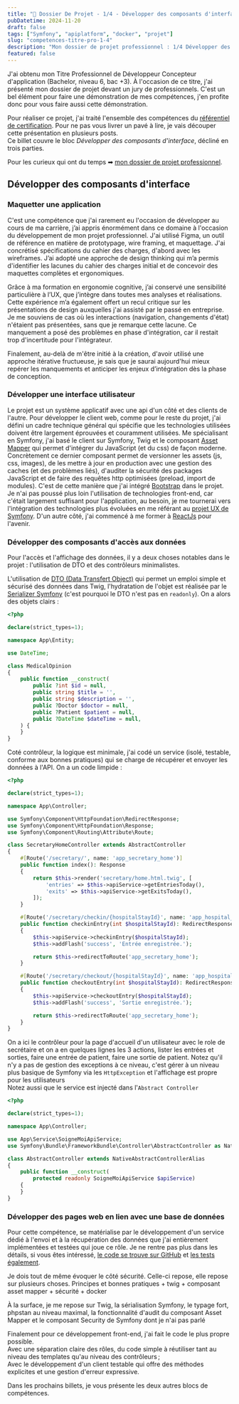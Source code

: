 ```yaml
---
title: "📑 Dossier De Projet - 1/4 - Développer des composants d'interface"
pubDatetime: 2024-11-20
draft: false
tags: ["Symfony", "apiplatform", "docker", "projet"]
slug: "competences-titre-pro-1-4"
description: "Mon dossier de projet professionnel : 1/4 Développer des composants d'interface "
featured: false
---
```



  <Callout>
J'ai obtenu mon Titre Professionnel de Développeur Concepteur d'application (Bachelor, niveau 6, bac +3). À l'occasion de ce titre, j'ai présenté mon dossier de projet devant un jury de professionnels. C'est un bel élément pour faire une démonstration de mes compétences, j'en profite donc pour vous faire aussi cette démonstration.

Pour réaliser ce projet, j'ai traité l'ensemble des compétences du [référentiel de certification](https://www.francecompetences.fr/recherche/rncp/6255/).
Pour ne pas vous livrer un pavé à lire, je vais découper cette présentation en plusieurs posts.  
Ce billet couvre le bloc _Développer des composants d'interface_, décliné en trois parties.
</Callout>

Pour les curieux qui ont du temps ➡ [mon dossier de projet professionnel](http://dev.seb7.fr/dossier_de_projet.pdf).

## Développer des composants d'interface

### Maquetter une application

C'est une compétence que j'ai rarement eu l'occasion de développer au cours de ma carrière, j’ai appris énormément dans ce domaine à l'occasion du développement de mon projet professionnel. J'ai utilisé Figma, un outil de référence en matière de prototypage, wire framing, et maquettage. J'ai concrétisé spécifications du cahier des charges, d'abord avec les wireframes. J’ai adopté une approche de design thinking qui m’a permis d'identifier les lacunes du cahier des charges initial et de concevoir des maquettes complètes et ergonomiques.

Grâce à ma formation en ergonomie cognitive, j’ai conservé une sensibilité particulière à l’UX, que j’intègre dans toutes mes analyses et réalisations. Cette expérience m’a également offert un recul critique sur les présentations de design auxquelles j'ai assisté par le passé en entreprise. Je me souviens de cas où les interactions (navigation, changements d'état) n'étaient pas présentées, sans que je remarque cette lacune. Ce manquement a posé des problèmes en phase d'intégration, car il restait trop d'incertitude pour l'intégrateur.

Finalement, au-delà de m'être initié à la création, d'avoir utilisé une approche itérative fructueuse, je sais que je saurai aujourd'hui mieux repérer les manquements et anticiper les enjeux d’intégration dès la phase de conception.

### Développer une interface utilisateur

Le projet est un système applicatif avec une api d'un côté et des clients de l'autre. Pour développer le client web, comme pour le reste du projet, j'ai défini un cadre technique général qui spécifie que les technologies utilisées doivent être largement éprouvées et couramment utilisées. Me spécialisant en Symfony, j'ai basé le client sur Symfony, Twig et le composant [Asset Mapper](https://symfony.com/doc/current/frontend/asset_mapper.html) qui permet d'intégrer du JavaScript (et du css) de façon moderne. Concrètement ce dernier composant permet de versionner les assets (js, css, images), de les mettre à jour en production avec une gestion des caches (et des problèmes liés), d'auditer la sécurité des packages JavaScript et de faire des requêtes http optimisées (preload, import de modules). C'est de cette manière que j'ai intégré [Bootstrap](https://getbootstrap.com/) dans le projet.
Je n'ai pas poussé plus loin l'utilisation de technologies front-end, car c'était largement suffisant pour l'application, au besoin, je me tournerai vers l'intégration des technologies plus évoluées en me référant au [projet UX de Symfony](https://ux.symfony.com/). D'un autre côté, j'ai commencé à me former à [ReactJs](https://react.dev/) pour l'avenir.

### Développer des composants d'accès aux données

Pour l'accès et l'affichage des données, il y a deux choses notables dans le projet : l'utilisation de DTO et des contrôleurs minimalistes.

L'utilisation de [DTO (Data Transfert Object)](https://code-garage.fr/blog/a-quoi-servent-les-data-transfer-objects-dto/) qui permet un emploi simple et sécurisé des données dans Twig, l'hydratation de l'objet est réalisée par le [Serializer Symfony]() (c'est pourquoi le DTO n'est pas en `readonly`). On a alors des objets clairs :

```php
<?php

declare(strict_types=1);

namespace App\Entity;

use DateTime;

class MedicalOpinion
{
    public function __construct(
        public ?int $id = null,
        public string $title = '',
        public string $description = '',
        public ?Doctor $doctor = null,
        public ?Patient $patient = null,
        public ?DateTime $dateTime = null,
    ) {
    }
}

```

Coté contrôleur, la logique est minimale, j'ai codé un service (isolé, testable, conforme aux bonnes pratiques) qui se charge de récupérer et envoyer les données à l'API. On a un code limpide :

```php
<?php

declare(strict_types=1);

namespace App\Controller;

use Symfony\Component\HttpFoundation\RedirectResponse;
use Symfony\Component\HttpFoundation\Response;
use Symfony\Component\Routing\Attribute\Route;

class SecretaryHomeController extends AbstractController
{
    #[Route('/secretary/', name: 'app_secretary_home')]
    public function index(): Response
    {
        return $this->render('secretary/home.html.twig', [
            'entries' => $this->apiService->getEntriesToday(),
            'exits' => $this->apiService->getExitsToday(),
        ]);
    }

    #[Route('/secretary/checkin/{hospitalStayId}', name: 'app_hospital_stay_checkin')]
    public function checkinEntry(int $hospitalStayId): RedirectResponse
    {
        $this->apiService->checkinEntry($hospitalStayId);
        $this->addFlash('success', 'Entrée enregistrée.');

        return $this->redirectToRoute('app_secretary_home');
    }

    #[Route('/secretary/checkout/{hospitalStayId}', name: 'app_hospital_stay_checkout')]
    public function checkoutEntry(int $hospitalStayId): RedirectResponse
    {
        $this->apiService->checkoutEntry($hospitalStayId);
        $this->addFlash('success', 'Sortie enregistrée.');

        return $this->redirectToRoute('app_secretary_home');
    }
}

```

On a ici le contrôleur pour la page d'accueil d'un utilisateur avec le role de secrétaire et on a en quelques lignes les 3 actions, lister les entrées et sorties, faire une entrée de patient, faire une sortie de patient.
Notez qu'il n'y a pas de gestion des exceptions à ce niveau, c'est gérer à un niveau plus basique de Symfony via les `HttpException` et l'affichage est propre pour les utilisateurs  
Notez aussi que le service est injecté dans l'`Abstract Controller`

```php
<?php

declare(strict_types=1);

namespace App\Controller;

use App\Service\SoigneMoiApiService;
use Symfony\Bundle\FrameworkBundle\Controller\AbstractController as NativeAbstractControllerAlias;

class AbstractController extends NativeAbstractControllerAlias
{
    public function __construct(
        protected readonly SoigneMoiApiService $apiService)
    {
    }
}

```

### Développer des pages web en lien avec une base de données

Pour cette compétence, se matérialise par le développement d'un service dédié à l'envoi et à la récupération des données que j'ai entièrement implémentées et testées qui joue ce rôle. Je ne rentre pas plus dans les détails, si vous êtes intéressé, [le code se trouve sur GitHub](https://github.com/SebSept/soignemoi-webcli/blob/main/src/Service/SoigneMoiApiService.php) et [les tests également](https://github.com/SebSept/soignemoi-webcli/tree/main/tests/Service).

Je dois tout de même évoquer le côté sécurité. Celle-ci repose, elle repose sur plusieurs choses.
Principes et bonnes pratiques + twig + composant asset mapper + sécurité + docker

À la surface, je me repose sur Twig, la sérialisation Symfony, le typage fort, phpstan au niveau maximal, la fonctionnalité d'audit du composant Asset Mapper et le composant Security de Symfony dont je n'ai pas parlé

Finalement pour ce développement front-end, j'ai fait le code le plus propre possible.  
Avec une séparation claire des rôles, du code simple à réutiliser tant au niveau des templates qu'au niveau des contrôleurs ;  
Avec le développement d'un client testable qui offre des méthodes explicites et une gestion d'erreur expressive.

Dans les prochains billets, je vous présente les deux autres blocs de compétences.
